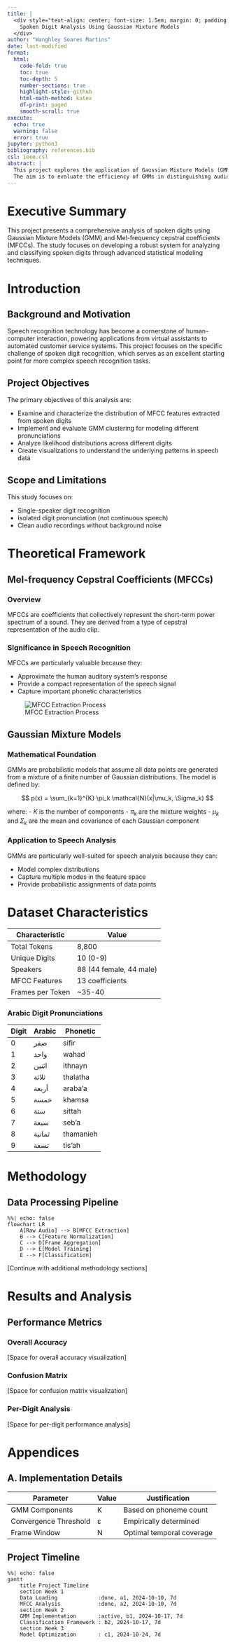 ```yaml
---
title: |
  <div style="text-align: center; font-size: 1.5em; margin: 0; padding: 0;">
    Spoken Digit Analysis Using Gaussian Mixture Models
  </div>
author: "Wanghley Soares Martins"
date: last-modified
format:
  html:
    code-fold: true
    toc: true
    toc-depth: 5
    number-sections: true
    highlight-style: github
    html-math-method: katex
    df-print: paged
    smooth-scroll: true
execute:
  echo: true
  warning: false
  error: true
jupyter: python3
bibliography: references.bib
csl: ieee.csl
abstract: |
  This project explores the application of Gaussian Mixture Models (GMMs) in spoken digit analysis.
  The aim is to evaluate the efficiency of GMMs in distinguishing audio features for accurate classification.
---
```


# Executive Summary

This project presents a comprehensive analysis of spoken digits using Gaussian Mixture Models (GMM) and Mel-frequency cepstral coefficients (MFCCs). The study focuses on developing a robust system for analyzing and classifying spoken digits through advanced statistical modeling techniques.

# Introduction

## Background and Motivation

Speech recognition technology has become a cornerstone of human-computer interaction, powering applications from virtual assistants to automated customer service systems. This project focuses on the specific challenge of spoken digit recognition, which serves as an excellent starting point for more complex speech recognition tasks.

## Project Objectives

The primary objectives of this analysis are:

- Examine and characterize the distribution of MFCC features extracted from spoken digits
- Implement and evaluate GMM clustering for modeling different pronunciations
- Analyze likelihood distributions across different digits
- Create visualizations to understand the underlying patterns in speech data

## Scope and Limitations

This study focuses on:

- Single-speaker digit recognition
- Isolated digit pronunciation (not continuous speech)
- Clean audio recordings without background noise

# Theoretical Framework

## Mel-frequency Cepstral Coefficients (MFCCs)

### Overview
MFCCs are coefficients that collectively represent the short-term power spectrum of a sound. They are derived from a type of cepstral representation of the audio clip.

### Significance in Speech Recognition
MFCCs are particularly valuable because they:

- Approximate the human auditory system's response
- Provide a compact representation of the speech signal
- Capture important phonetic characteristics

![MFCC Extraction Process](placeholder-for-mfcc-diagram.png)

## Gaussian Mixture Models

### Mathematical Foundation
GMMs are probabilistic models that assume all data points are generated from a mixture of a finite number of Gaussian distributions. The model is defined by:

$$
p(x) = \sum_{k=1}^{K} \pi_k \mathcal{N}(x|\mu_k, \Sigma_k)
$$

where:
- $K$ is the number of components
- $\pi_k$ are the mixture weights
- $\mu_k$ and $\Sigma_k$ are the mean and covariance of each Gaussian component

### Application to Speech Analysis
GMMs are particularly well-suited for speech analysis because they can:

- Model complex distributions
- Capture multiple modes in the feature space
- Provide probabilistic assignments of data points

# Dataset Characteristics

| Characteristic    | Value               |
|-------------------|---------------------|
| Total Tokens      | 8,800              |
| Unique Digits     | 10 (0-9)           |
| Speakers          | 88 (44 female, 44 male) |
| MFCC Features     | 13 coefficients    |
| Frames per Token  | ~35-40             |

### Arabic Digit Pronunciations

| Digit | Arabic    | Phonetic   |
|-------|-----------|------------|
| 0     | صفر       | sifir      |
| 1     | واحد      | wahad      |
| 2     | اثنين     | ithnayn    |
| 3     | ثلاثة     | thalatha   |
| 4     | أربعة     | araba'a    |
| 5     | خمسة      | khamsa     |
| 6     | ستة       | sittah     |
| 7     | سبعة      | seb'a      |
| 8     | ثمانية    | thamanieh  |
| 9     | تسعة      | tis'ah     |

# Methodology

## Data Processing Pipeline

```mermaid
%%| echo: false
flowchart LR
    A[Raw Audio] --> B[MFCC Extraction]
    B --> C[Feature Normalization]
    C --> D[Frame Aggregation]
    D --> E[Model Training]
    E --> F[Classification]
```

[Continue with additional methodology sections]

# Results and Analysis

## Performance Metrics

::: {.panel-tabset}
### Overall Accuracy

[Space for overall accuracy visualization]

### Confusion Matrix

[Space for confusion matrix visualization]

### Per-Digit Analysis

[Space for per-digit performance analysis]
:::

# Appendices

## A. Implementation Details

| Parameter          | Value          | Justification         |
|--------------------|----------------|-----------------------|
| GMM Components     | K              | Based on phoneme count|
| Convergence Threshold | ε           | Empirically determined|
| Frame Window       | N              | Optimal temporal coverage |

## Project Timeline

```mermaid
%%| echo: false
gantt
    title Project Timeline
    section Week 1
    Data Loading             :done, a1, 2024-10-10, 7d
    MFCC Analysis            :done, a2, 2024-10-10, 7d
    section Week 2
    GMM Implementation       :active, b1, 2024-10-17, 7d
    Classification Framework : b2, 2024-10-17, 7d
    section Week 3
    Model Optimization       : c1, 2024-10-24, 7d
```